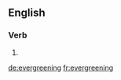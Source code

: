 ==English==

===Verb===
{{head|en|present participle}}

# {{present participle of|evergreen|lang=en|nocat=1}}

[[de:evergreening]]
[[fr:evergreening]]
